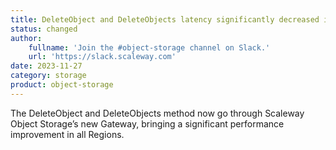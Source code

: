 ```yaml
---
title: DeleteObject and DeleteObjects latency significantly decreased in all Regions.
status: changed
author:
    fullname: 'Join the #object-storage channel on Slack.'
    url: 'https://slack.scaleway.com'
date: 2023-11-27
category: storage
product: object-storage
---
```


The DeleteObject and DeleteObjects method now go through Scaleway Object Storage’s new Gateway, bringing a significant performance improvement in all Regions.

